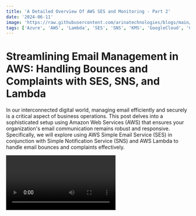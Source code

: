 ```yaml
---
title: 'A Detailed Overview Of AWS SES and Monitoring - Part 2'
date: '2024-06-11'
image: 'https://raw.githubusercontent.com/arinatechnologies/blogs/main/images/Orange%20And%20White%20Modern%20Business%20Channel%20Youtube%20Thumnails.webp'
tags: ['Azure', 'AWS', 'Lambda', 'SES', 'SNS', 'KMS', 'GoogleCloud', 'CloudComputing', 'DevOps']
---
```

# Streamlining Email Management in AWS: Handling Bounces and Complaints with SES, SNS, and Lambda

In our interconnected digital world, managing email efficiently and securely is a critical aspect of business operations. This post delves into a sophisticated setup using Amazon Web Services (AWS) that ensures your organization's email communication remains robust and responsive. Specifically, we will explore using AWS Simple Email Service (SES) in conjunction with Simple Notification Service (SNS) and AWS Lambda to handle email bounces and complaints effectively.

<Video id="PLK-Tl122n8" title="A Detailed Overview Of AWS SES and Monitoring Part - 2"/>

## Understanding the Components

Before diving into the setup, let's understand the components involved:
- **AWS SES**: An email service that enables you to send and receive emails securely.
- **AWS SNS**: A flexible, fully managed pub/sub messaging and mobile notifications service for coordinating the delivery of messages to subscribing endpoints and clients.
- **AWS Lambda**: A serverless compute service that runs your code in response to events and automatically manages the underlying compute resources.

## The Need for Handling Bounces and Complaints

Managing bounces and complaints efficiently is crucial for maintaining your organization’s email sender reputation. High rates of bounces or complaints can affect your ability to deliver emails and could lead to being blacklisted by email providers.

## Step-by-Step Setup

### Step 1: Configuring SES
First, configure your AWS SES to handle outgoing emails. This involves:
- Setting up verified email identities (email addresses or domains from which you'll send emails).
- Creating configuration sets in SES to specify how emails should be handled and tracked.

### Step 2: Integrating SNS for Notifications
The next step is to set up AWS SNS to receive notifications from SES. This is crucial for real-time alerts on email bounces or complaints:
- Create an SNS topic that SES will publish to when specified events (like bounces or complaints) occur.
- Configure your SES configuration set to send notifications to the created SNS topic.

```
{
  "Version": "2008-10-17",
  "Statement": [
    {
      "Effect": "Allow",
      "Principal": {
        "Service": "ses.amazonaws.com"
      },
      "Action": "SNS:Publish",
      "Resource": "arn:aws:sns:us-east-1:<account number>:SES-tracking",
      "Condition": {
        "StringEquals": {
          "AWS:SourceAccount": "<account number>"
        },
        "StringLike": {
          "AWS:SourceArn": "arn:aws:ses:*"
        }
      }
    }
  ]
}
```

### Step 3: Using AWS Lambda for Automated Responses
With SNS in place, integrate AWS Lambda to automate responses based on the notifications:
- Create a Lambda function that will be triggered by notifications from the SNS topic.
- Program the Lambda function to execute actions like logging the incident, updating databases, or even triggering remedial workflows.

```
import boto3, os, json
from botocore.exceptions import ClientError

# Set the global variables
fromEmail= str(os.getenv('from_email','from email address'))
ccEmail = str(os.getenv('cc_email','cc email address'))
toEmail = str(os.getenv('cc_email','to email address'))

awsRegion = str(os.getenv('aws_region','us-east-1'))
# The character encoding for the email.
CHARSET = "UTF-8"

# Create a new SES resource and specify a region.
sesClient = boto3.client('ses',region_name=awsRegion)

def sendSESAlertEmail(eventData):
    message = eventData['Records'][0]['Sns']['Message']
    print("message = "+message)
    
    bouceComplaintMsg = json.loads(message)
    print("bouceComplaintMsg == "+str(bouceComplaintMsg))

    json_formatted_str_text = pp_json(message )
    if "bounce" in bouceComplaintMsg:
        print("Email is bounce")

        # The email body for recipients with non-HTML email clients.
        BODY_TEXT = "SES: Bounce email notification" +"\r\n"+json_formatted_str_text        

        bounceEmailAddress = bouceComplaintMsg['bounce']['bouncedRecipients'][0]['emailAddress'] 
        bounceReason = bouceComplaintMsg['bounce']['bouncedRecipients'][0]['diagnosticCode'] 
        print("bounceEmailAddress == "+bounceEmailAddress)
        print("bounceReason == "+bounceReason)

        subject = "SES Alert: Email to "+bounceEmailAddress+" has bounced"

        # The HTML body of the email.
        BODY_HTML = """<html>
        <head></head>
        <body>
        <p>Email to %(bounceEmailAddressStr)s has bounced</p>
        <p>Reason: %(bounceReasonStr)s</p>
        <p>Complete details:%(jsonFormattedStr)s</p>
        </body>
        </html>""" %  { "bounceEmailAddressStr": bounceEmailAddress, "bounceReasonStr": bounceReason, "jsonFormattedStr": json_formatted_str_text}
        sendSESEmail (subject, BODY_TEXT, BODY_HTML)
    else:
        print("Email is Complaint")

        # The email body for recipients with non-HTML email clients.
        BODY_TEXT = "SES: Complaint email notification" +"\r\n"+json_formatted_str_text         

        complaintEmailAddress = bouceComplaintMsg['complaint']['complainedRecipients'][0]['emailAddress'] 
        complaintReason = bouceComplaintMsg['complaint']['complaintFeedbackType']
        print("complaintEmailAddress == "+complaintEmailAddress)
        print("complaintReason == "+complaintReason)

        subject = "SES Alert: Email "+complaintEmailAddress+" has raised a Complaint"

        # The HTML body of the email.
        BODY_HTML = """<html>
        <head></head>
        <body>
        <p>Email %(complaintEmailAddressStr)s has raised a Complaint</p>
        <p>Reason: %(complaintReasonStr)s</p>
        <p>Complete details:%(jsonFormattedStr)s</p>
        </body>
        </html>""" %  { "complaintEmailAddressStr": complaintEmailAddress, "complaintReasonStr": complaintReason, "jsonFormattedStr": json_formatted_str_text}
        sendSESEmail (subject, BODY_TEXT, BODY_HTML)


def sendSESEmail(SUBJECT, BODY_TEXT, BODY_HTML):
    # Send the email.
    try:
        #Provide the contents of the email.
        response = sesClient.send_email(
            Destination={
                'ToAddresses': [
                    toEmail,
                ],
                'CcAddresses': [
                    ccEmail,
                ]
            },
            Message={
                'Body': {
                    'Html': {
                        'Charset': CHARSET,
                        'Data': BODY_HTML,
                    },
                    'Text': {
                        'Charset': CHARSET,
                        'Data': BODY_TEXT,
                    },
                },
                'Subject': {
                    'Charset': CHARSET,
                    'Data': SUBJECT,
                },
            },
            Source=fromEmail,
        )
        print("SES Email Sent.....")
    # Display an error if something goes wrong. 
    except ClientError as e:
        print("SES Email sent! Message ID:"+ e.response['Error']['Message'])
    else:
        print("SES Email sent! Message ID:" + response['MessageId'])

def pp_json(json_thing, sort=True, indents=4):
    if type(json_thing) is str:
        print("json is a str")
        return (json.dumps(json.loads(json_thing), sort_keys=sort, indent=indents).replace(' ', '&nbsp;').replace('\n', '<br>'))
    else:
        return (json.dumps(json_thing, sort_keys=sort, indent=indents).replace(' ', '&nbsp;').replace('\n', '<br>'))

def lambda_handler(event, context):
    print(event)
    sendSESAlertEmail(event)
```

### Step 4: Testing and Validation
Once configured, it's important to test the setup:
- Send test emails that will trigger bounce or complaint notifications.
- Verify that these notifications are received by SNS and correctly trigger the Lambda function.

### Step 5: Monitoring and Adjustments
Regularly monitor the setup through AWS CloudWatch and adjust configurations as necessary to handle any new types of email issues or to refine the process.

## Advanced Considerations
Consider exploring more advanced configurations such as:
- Setting up dedicated Lambda functions for different types of notifications.
- Using AWS KMS (Key Management Service) for encrypting the messages that flow between your services for added security.

## Conclusion

This setup not only ensures that your organization responds swiftly to critical email events but also helps in maintaining a healthy email environment conducive to effective communication. Automating the handling of email bounces and complaints with AWS SES, SNS, and Lambda represents a proactive approach to infrastructure management, crucial for businesses scaling their operations.

[Read about Arina Website Design](https://www.arinatechnologies.com/website-design)<br/>
[Read about Arina Consulting](https://www.arinatechnologies.com/consulting)<br/>
[Read about Arina Staffing](https://www.arinatechnologies.com/staffing)<br/>
[Read about Arina Website Performance](https://www.arinatechnologies.com/website-performance)<br/>
[Read about Arina Website Performance](https://www.arinatechnologies.com/pricing)<br/>
